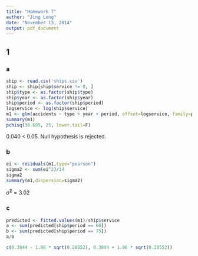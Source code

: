 ```yaml
---
title: "Homework 7"
author: "Jing Leng"
date: "November 13, 2014"
output: pdf_document
---
```


## 1 
### a 
```r
ship <- read.csv('ships.csv')
ship <- ship[ship$service != 0, ]
ship$type <- as.factor(ship$type)
ship$year <- as.factor(ship$year)
ship$period <- as.factor(ship$period)
logservice <- log(ship$service)
m1 <- glm(accidents ~ type + year + period, offset=logservice, family=poisson, data = ship) 
summary(m1)
pchisq(38.695, 25, lower.tail=F)
```
0.040 < 0.05. Null hypothesis is rejected. 

### b 
```r
ei <- residuals(m1,type="pearson") 
sigma2 <- sum(ei^2)/14
sigma2
summary(m1,dispersion=sigma2)
``` 
$\hat{\sigma}^2=3.02$

### c 
```r
predicted <- fitted.values(m1)/ship$service
a <- sum(predicted[ship$period == 60])
b <- sum(predicted[ship$period == 75])
a/b

c(0.3844 - 1.96 * sqrt(0.20552), 0.3844 + 1.96 * sqrt(0.20552))
```




